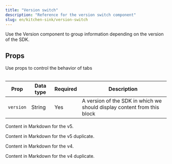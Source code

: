 ```yaml
---
title: "Version switch"
description: "Reference for the version switch component"
slug: en/kitchen-sink/version-switch
---
```


Use the Version component to group information depending on the version of the SDK.

## Props

Use props to control the behavior of tabs

<Table>

| Prop      | Data type | Required | Description                                                             |
| --------- | --------- | -------- | ----------------------------------------------------------------------- |
| `version` | String    | Yes      | A version of the SDK in which we should display content from this block |

</Table>

<Version version="v5">Content in Markdown for the v5.</Version>

<Version version="v5">Content in Markdown for the v5 duplicate.</Version>

<Version version="v4">Content in Markdown for the v4.</Version>

<Version version="v4">Content in Markdown for the v4 duplicate.</Version>
